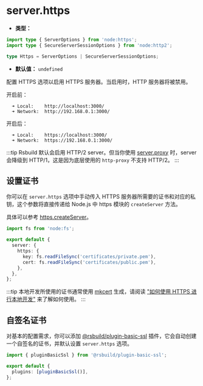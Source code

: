 # server.https

- **类型：**

```ts
import type { ServerOptions } from 'node:https';
import type { SecureServerSessionOptions } from 'node:http2';

type Https = ServerOptions | SecureServerSessionOptions;
```

- **默认值：** `undefined`

配置 HTTPS 选项以启用 HTTPS 服务器。当启用时，HTTP 服务器将被禁用。

开启前：

```
  ➜ Local:    http://localhost:3000/
  ➜ Network:  http://192.168.0.1:3000/
```

开启后：

```
  ➜ Local:    https://localhost:3000/
  ➜ Network:  https://192.168.0.1:3000/
```

:::tip
Rsbuild 默认会启用 HTTP/2 server。但当你使用 [server.proxy](/config/server/proxy) 时，server 会降级到 HTTP/1，这是因为底层使用的 `http-proxy` 不支持 HTTP/2。
:::

## 设置证书

你可以在 `server.https` 选项中手动传入 HTTPS 服务器所需要的证书和对应的私钥，这个参数将直接传递给 Node.js 中 https 模块的 `createServer` 方法。

具体可以参考 [https.createServer](https://nodejs.org/api/https.html#https_https_createserver_options_requestlistener)。

```ts
import fs from 'node:fs';

export default {
  server: {
    https: {
      key: fs.readFileSync('certificates/private.pem'),
      cert: fs.readFileSync('certificates/public.pem'),
    },
  },
};
```

:::tip
本地开发所使用的证书通常使用 [mkcert](https://github.com/FiloSottile/mkcert) 生成，请阅读 ["如何使用 HTTPS 进行本地开发"](https://web.dev/articles/how-to-use-local-https?hl=zh-cn) 来了解如何使用。
:::

## 自签名证书

对基本的配置需求，你可以添加 [@rsbuild/plugin-basic-ssl](https://github.com/rspack-contrib/rsbuild-plugin-basic-ssl) 插件，它会自动创建一个自签名的证书，并默认设置 `server.https` 选项。

```ts
import { pluginBasicSsl } from '@rsbuild/plugin-basic-ssl';

export default {
  plugins: [pluginBasicSsl()],
};
```
